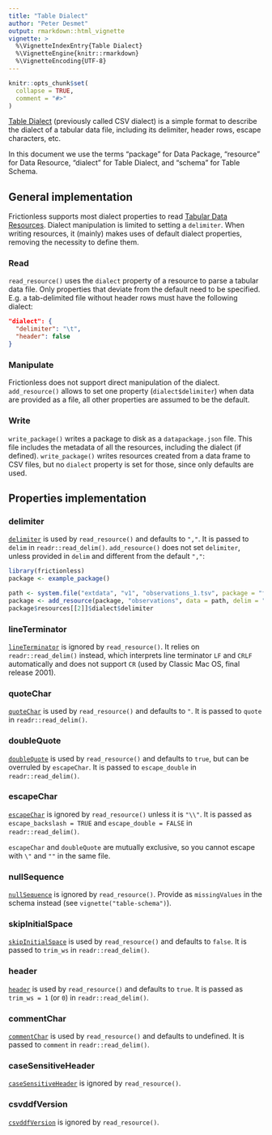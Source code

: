 ```yaml
---
title: "Table Dialect"
author: "Peter Desmet"
output: rmarkdown::html_vignette
vignette: >
  %\VignetteIndexEntry{Table Dialect}
  %\VignetteEngine{knitr::rmarkdown}
  %\VignetteEncoding{UTF-8}
---
```


```r
knitr::opts_chunk$set(
  collapse = TRUE,
  comment = "#>"
)
```

[Table Dialect](https://specs.frictionlessdata.io/csv-dialect/) (previously called CSV dialect) is a simple format to describe the dialect of a tabular data file, including its delimiter, header rows, escape characters, etc.

::: {.callout-info}
In this document we use the terms "package" for Data Package, "resource" for Data Resource, "dialect" for Table Dialect, and "schema" for Table Schema.
:::

## General implementation

Frictionless supports most dialect properties to read [Tabular Data Resources](https://specs.frictionlessdata.io/tabular-data-resource/). Dialect manipulation is limited to setting a `delimiter`. When writing resources, it (mainly) makes uses of default dialect properties, removing the necessity to define them.

### Read

`read_resource()` uses the `dialect` property of a resource to parse a tabular data file. Only properties that deviate from the default need to be specified. E.g. a tab-delimited file without header rows must have the following dialect:

```json
"dialect": {
  "delimiter": "\t",
  "header": false
}
```

### Manipulate

Frictionless does not support direct manipulation of the dialect. `add_resource()` allows to set one property (`dialect$delimiter`) when data are provided as a file, all other properties are assumed to be the default.

### Write

`write_package()` writes a package to disk as a `datapackage.json` file. This file includes the metadata of all the resources, including the dialect (if defined). `write_package()` writes resources created from a data frame to CSV files, but no `dialect` property is set for those, since only defaults are used.

## Properties implementation

### delimiter

[`delimiter`](https://specs.frictionlessdata.io/csv-dialect/#specification) is used by `read_resource()` and defaults to `","`. It is passed to `delim` in `readr::read_delim()`. `add_resource()` does not set `delimiter`, unless provided in `delim` and different from the default `","`:

```r
library(frictionless)
package <- example_package()

path <- system.file("extdata", "v1", "observations_1.tsv", package = "frictionless")
package <- add_resource(package, "observations", data = path, delim = "\t", replace = TRUE)
package$resources[[2]]$dialect$delimiter
```

### lineTerminator

[`lineTerminator`](https://specs.frictionlessdata.io/csv-dialect/#specification) is ignored by `read_resource()`. It relies on `readr::read_delim()` instead, which interprets line terminator `LF` and `CRLF` automatically and does not support `CR` (used by Classic Mac OS, final release 2001).

### quoteChar

[`quoteChar`](https://specs.frictionlessdata.io/csv-dialect/#specification) is used by `read_resource()` and defaults to `"`. It is passed to `quote` in `readr::read_delim()`.

### doubleQuote

[`doubleQuote`](https://specs.frictionlessdata.io/csv-dialect/#specification) is used by `read_resource()` and defaults to `true`, but can be overruled by `escapeChar`. It is passed to `escape_double` in `readr::read_delim()`.

### escapeChar

[`escapeChar`](https://specs.frictionlessdata.io/csv-dialect/#specification) is ignored by `read_resource()` unless it is `"\\"`. It is passed as `escape_backslash = TRUE` and `escape_double = FALSE` in `readr::read_delim()`.

::: {.callout-warning}
`escapeChar` and `doubleQuote` are mutually exclusive, so you cannot escape with `\"` and `""` in the same file.
:::

### nullSequence

[`nullSequence`](https://specs.frictionlessdata.io/csv-dialect/#specification) is ignored by `read_resource()`. Provide as `missingValues` in the schema instead (see `vignette("table-schema")`).

### skipInitialSpace

[`skipInitialSpace`](https://specs.frictionlessdata.io/csv-dialect/#specification) is used by `read_resource()` and defaults to `false`. It is passed to `trim_ws` in `readr::read_delim()`.

### header

[`header`](https://specs.frictionlessdata.io/csv-dialect/#specification) is used by `read_resource()` and defaults to `true`. It is passed as `trim_ws = 1` (or `0`) in `readr::read_delim()`.

### commentChar

[`commentChar`](https://specs.frictionlessdata.io/csv-dialect/#specification) is used by `read_resource()` and defaults to undefined. It is passed to `comment` in `readr::read_delim()`.

### caseSensitiveHeader

[`caseSensitiveHeader`](https://specs.frictionlessdata.io/csv-dialect/#specification) is ignored by `read_resource()`.

### csvddfVersion

[`csvddfVersion`](https://specs.frictionlessdata.io/csv-dialect/#specification) is ignored by `read_resource()`.
